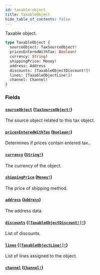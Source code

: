 ```yaml
---
id: taxable-object
title: TaxableObject
hide_table_of_contents: false
---
```


Taxable object.

```graphql
type TaxableObject {
  sourceObject: TaxSourceObject!
  pricesEnteredWithTax: Boolean!
  currency: String!
  shippingPrice: Money!
  address: Address
  discounts: [TaxableObjectDiscount!]!
  lines: [TaxableObjectLine!]!
  channel: Channel!
}
```

### Fields

#### [`sourceObject`](#) ([`TaxSourceObject!`](../../../developer/api-reference/unions/tax-source-object))

The source object related to this tax object.

#### [`pricesEnteredWithTax`](#) ([`Boolean!`](../../../developer/api-reference/scalars/boolean))

Determines if prices contain entered tax..

#### [`currency`](#) ([`String!`](../../../developer/api-reference/scalars/string))

The currency of the object.

#### [`shippingPrice`](#) ([`Money!`](../../../developer/api-reference/objects/money))

The price of shipping method.

#### [`address`](#) ([`Address`](../../../developer/api-reference/objects/address))

The address data.

#### [`discounts`](#) ([`[TaxableObjectDiscount!]!`](../../../developer/api-reference/objects/taxable-object-discount))

List of discounts.

#### [`lines`](#) ([`[TaxableObjectLine!]!`](../../../developer/api-reference/objects/taxable-object-line))

List of lines assigned to the object.

#### [`channel`](#) ([`Channel!`](../../../developer/api-reference/objects/channel))
